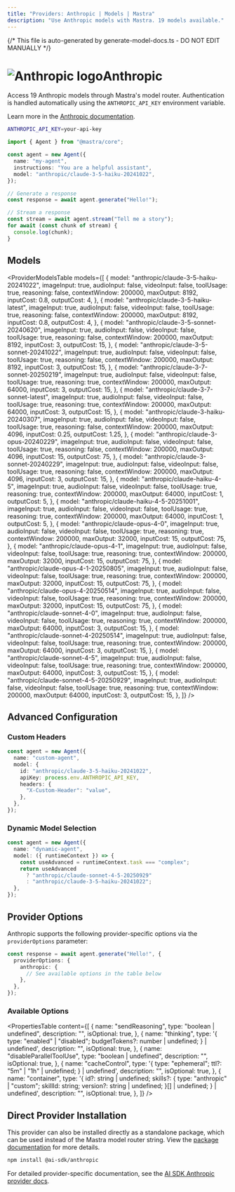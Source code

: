 ```yaml
---
title: "Providers: Anthropic | Models | Mastra"
description: "Use Anthropic models with Mastra. 19 models available."
---
```


{/* This file is auto-generated by generate-model-docs.ts - DO NOT EDIT MANUALLY */}


# <img src="https://models.dev/logos/anthropic.svg" alt="Anthropic logo" className="inline w-8 h-8 mr-2 align-middle dark:invert dark:brightness-0 dark:contrast-200" />Anthropic

Access 19 Anthropic models through Mastra's model router. Authentication is handled automatically using the `ANTHROPIC_API_KEY` environment variable.

Learn more in the [Anthropic documentation](https://docs.anthropic.com/en/docs/about-claude/models).

```bash
ANTHROPIC_API_KEY=your-api-key
```

```typescript
import { Agent } from "@mastra/core";

const agent = new Agent({
  name: "my-agent",
  instructions: "You are a helpful assistant",
  model: "anthropic/claude-3-5-haiku-20241022",
});

// Generate a response
const response = await agent.generate("Hello!");

// Stream a response
const stream = await agent.stream("Tell me a story");
for await (const chunk of stream) {
  console.log(chunk);
}
```

## Models

<ProviderModelsTable
  models={[
    {
      model: "anthropic/claude-3-5-haiku-20241022",
      imageInput: true,
      audioInput: false,
      videoInput: false,
      toolUsage: true,
      reasoning: false,
      contextWindow: 200000,
      maxOutput: 8192,
      inputCost: 0.8,
      outputCost: 4,
    },
    {
      model: "anthropic/claude-3-5-haiku-latest",
      imageInput: true,
      audioInput: false,
      videoInput: false,
      toolUsage: true,
      reasoning: false,
      contextWindow: 200000,
      maxOutput: 8192,
      inputCost: 0.8,
      outputCost: 4,
    },
    {
      model: "anthropic/claude-3-5-sonnet-20240620",
      imageInput: true,
      audioInput: false,
      videoInput: false,
      toolUsage: true,
      reasoning: false,
      contextWindow: 200000,
      maxOutput: 8192,
      inputCost: 3,
      outputCost: 15,
    },
    {
      model: "anthropic/claude-3-5-sonnet-20241022",
      imageInput: true,
      audioInput: false,
      videoInput: false,
      toolUsage: true,
      reasoning: false,
      contextWindow: 200000,
      maxOutput: 8192,
      inputCost: 3,
      outputCost: 15,
    },
    {
      model: "anthropic/claude-3-7-sonnet-20250219",
      imageInput: true,
      audioInput: false,
      videoInput: false,
      toolUsage: true,
      reasoning: true,
      contextWindow: 200000,
      maxOutput: 64000,
      inputCost: 3,
      outputCost: 15,
    },
    {
      model: "anthropic/claude-3-7-sonnet-latest",
      imageInput: true,
      audioInput: false,
      videoInput: false,
      toolUsage: true,
      reasoning: true,
      contextWindow: 200000,
      maxOutput: 64000,
      inputCost: 3,
      outputCost: 15,
    },
    {
      model: "anthropic/claude-3-haiku-20240307",
      imageInput: true,
      audioInput: false,
      videoInput: false,
      toolUsage: true,
      reasoning: false,
      contextWindow: 200000,
      maxOutput: 4096,
      inputCost: 0.25,
      outputCost: 1.25,
    },
    {
      model: "anthropic/claude-3-opus-20240229",
      imageInput: true,
      audioInput: false,
      videoInput: false,
      toolUsage: true,
      reasoning: false,
      contextWindow: 200000,
      maxOutput: 4096,
      inputCost: 15,
      outputCost: 75,
    },
    {
      model: "anthropic/claude-3-sonnet-20240229",
      imageInput: true,
      audioInput: false,
      videoInput: false,
      toolUsage: true,
      reasoning: false,
      contextWindow: 200000,
      maxOutput: 4096,
      inputCost: 3,
      outputCost: 15,
    },
    {
      model: "anthropic/claude-haiku-4-5",
      imageInput: true,
      audioInput: false,
      videoInput: false,
      toolUsage: true,
      reasoning: true,
      contextWindow: 200000,
      maxOutput: 64000,
      inputCost: 1,
      outputCost: 5,
    },
    {
      model: "anthropic/claude-haiku-4-5-20251001",
      imageInput: true,
      audioInput: false,
      videoInput: false,
      toolUsage: true,
      reasoning: true,
      contextWindow: 200000,
      maxOutput: 64000,
      inputCost: 1,
      outputCost: 5,
    },
    {
      model: "anthropic/claude-opus-4-0",
      imageInput: true,
      audioInput: false,
      videoInput: false,
      toolUsage: true,
      reasoning: true,
      contextWindow: 200000,
      maxOutput: 32000,
      inputCost: 15,
      outputCost: 75,
    },
    {
      model: "anthropic/claude-opus-4-1",
      imageInput: true,
      audioInput: false,
      videoInput: false,
      toolUsage: true,
      reasoning: true,
      contextWindow: 200000,
      maxOutput: 32000,
      inputCost: 15,
      outputCost: 75,
    },
    {
      model: "anthropic/claude-opus-4-1-20250805",
      imageInput: true,
      audioInput: false,
      videoInput: false,
      toolUsage: true,
      reasoning: true,
      contextWindow: 200000,
      maxOutput: 32000,
      inputCost: 15,
      outputCost: 75,
    },
    {
      model: "anthropic/claude-opus-4-20250514",
      imageInput: true,
      audioInput: false,
      videoInput: false,
      toolUsage: true,
      reasoning: true,
      contextWindow: 200000,
      maxOutput: 32000,
      inputCost: 15,
      outputCost: 75,
    },
    {
      model: "anthropic/claude-sonnet-4-0",
      imageInput: true,
      audioInput: false,
      videoInput: false,
      toolUsage: true,
      reasoning: true,
      contextWindow: 200000,
      maxOutput: 64000,
      inputCost: 3,
      outputCost: 15,
    },
    {
      model: "anthropic/claude-sonnet-4-20250514",
      imageInput: true,
      audioInput: false,
      videoInput: false,
      toolUsage: true,
      reasoning: true,
      contextWindow: 200000,
      maxOutput: 64000,
      inputCost: 3,
      outputCost: 15,
    },
    {
      model: "anthropic/claude-sonnet-4-5",
      imageInput: true,
      audioInput: false,
      videoInput: false,
      toolUsage: true,
      reasoning: true,
      contextWindow: 200000,
      maxOutput: 64000,
      inputCost: 3,
      outputCost: 15,
    },
    {
      model: "anthropic/claude-sonnet-4-5-20250929",
      imageInput: true,
      audioInput: false,
      videoInput: false,
      toolUsage: true,
      reasoning: true,
      contextWindow: 200000,
      maxOutput: 64000,
      inputCost: 3,
      outputCost: 15,
    },
  ]}
/>

## Advanced Configuration

### Custom Headers

```typescript
const agent = new Agent({
  name: "custom-agent",
  model: {
    id: "anthropic/claude-3-5-haiku-20241022",
    apiKey: process.env.ANTHROPIC_API_KEY,
    headers: {
      "X-Custom-Header": "value",
    },
  },
});
```

### Dynamic Model Selection

```typescript
const agent = new Agent({
  name: "dynamic-agent",
  model: ({ runtimeContext }) => {
    const useAdvanced = runtimeContext.task === "complex";
    return useAdvanced
      ? "anthropic/claude-sonnet-4-5-20250929"
      : "anthropic/claude-3-5-haiku-20241022";
  },
});
```

## Provider Options

Anthropic supports the following provider-specific options via the `providerOptions` parameter:

```typescript
const response = await agent.generate("Hello!", {
  providerOptions: {
    anthropic: {
      // See available options in the table below
    },
  },
});
```

### Available Options

<PropertiesTable
  content={[
    {
      name: "sendReasoning",
      type: "boolean | undefined",
      description: "",
      isOptional: true,
    },
    {
      name: "thinking",
      type: '{ type: "enabled" | "disabled"; budgetTokens?: number | undefined; } | undefined',
      description: "",
      isOptional: true,
    },
    {
      name: "disableParallelToolUse",
      type: "boolean | undefined",
      description: "",
      isOptional: true,
    },
    {
      name: "cacheControl",
      type: '{ type: "ephemeral"; ttl?: "5m" | "1h" | undefined; } | undefined',
      description: "",
      isOptional: true,
    },
    {
      name: "container",
      type: '{ id?: string | undefined; skills?: { type: "anthropic" | "custom"; skillId: string; version?: string | undefined; }[] | undefined; } | undefined',
      description: "",
      isOptional: true,
    },
  ]}
/>

## Direct Provider Installation

This provider can also be installed directly as a standalone package, which can be used instead of the Mastra model router string. View the [package documentation](https://www.npmjs.com/package/@ai-sdk/anthropic) for more details.

```bash npm2yarn copy
npm install @ai-sdk/anthropic
```

For detailed provider-specific documentation, see the [AI SDK Anthropic provider docs](https://ai-sdk.dev/providers/ai-sdk-providers/anthropic).
